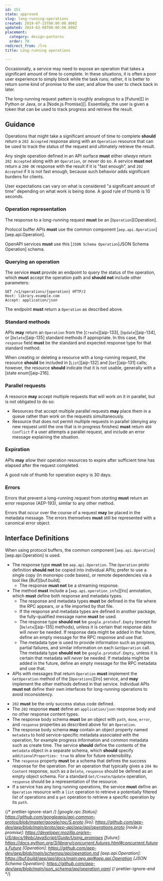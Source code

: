 ```yaml
---
id: 151
state: approved
slug: long-running-operations
created: 2019-07-25T00:00:00.000Z
updated: 2024-03-08T00:00:00.000Z
placement:
  category: design-patterns
  order: 70
redirect_from: /lro
title: Long-running operations

--- 
```



Occasionally, a service may need to expose an operation that takes a
significant amount of time to complete. In these situations, it is often a poor
user experience to simply block while the task runs; rather, it is better to
return some kind of promise to the user, and allow the user to check back in
later.

The long-running request pattern is roughly analogous to a [Future][] in Python
or Java, or a [Node.js Promise][]. Essentially, the user is given a token that
can be used to track progress and retrieve the result.

## Guidance

Operations that might take a significant amount of time to complete <b class="font-extrabold	text-yellow-700">should</b>
return a `202 Accepted` response along with an `Operation` resource that can be
used to track the status of the request and ultimately retrieve the result.

Any single operation defined in an API surface <b class="font-extrabold	text-red-700">must</b> either _always_ return
`202 Accepted` along with an `Operation`, or _never_ do so. A service **must
not** return a `200 OK` response with the result if it is "fast enough", and
`202 Accepted` if it is not fast enough, because such behavior adds significant
burdens for clients.

<Aside type="note" title="Note">
  User expectations can vary on what is considered "a significant
  amount of time" depending on what work is being done. A good rule of thumb is
  10 seconds.
</Aside>

### Operation representation

The response to a long-running request <b class="font-extrabold	text-red-700">must</b> be an [`Operation`][Operation].


<Tabs>
  <TabItem label="Protocol Buffers">
  
  
  Protocol buffer APIs <b class="font-extrabold	text-red-700">must</b> use the common component
  [`aep.api.Operation`][aep.api.Operation].
  
  
  </TabItem>
  <TabItem label="OpenAPI 3.0">
  
  
  OpenAPI services <b class="font-extrabold	text-red-700">must</b> use this [`JSON Schema Operation`]JSON Schema
  Operation] schema.
  
  
  </TabItem>
</Tabs>
    

### Querying an operation

The service <b class="font-extrabold	text-red-700">must</b> provide an endpoint to query the status of the operation,
which <b class="font-extrabold	text-red-700">must</b> accept the operation path and <b class="font-extrabold	text-yellow-700">should not</b> include other
parameters:

```http
GET /v1/operations/{operation} HTTP/2
Host: library.example.com
Accept: application/json
```

The endpoint <b class="font-extrabold	text-red-700">must</b> return a `Operation` as described above.

### Standard methods

APIs <b class="font-extrabold text-green-700">may</b> return an `Operation` from the [`Create`][aip-133],
[`Update`][aip-134], or [`Delete`][aip-135] standard methods if appropriate. In
this case, the `response` field <b class="font-extrabold	text-red-700">must</b> be the standard and expected response
type for that standard method.

When creating or deleting a resource with a long-running request, the resource
<b class="font-extrabold	text-yellow-700">should</b> be included in [`List`][aip-132] and [`Get`][aip-131] calls;
however, the resource <b class="font-extrabold	text-yellow-700">should</b> indicate that it is not usable, generally with
a [state enum][aip-216].

### Parallel requests

A resource <b class="font-extrabold text-green-700">may</b> accept multiple requests that will work on it in parallel,
but is not obligated to do so:

- Resources that accept multiple parallel requests <b class="font-extrabold text-green-700">may</b> place them in a
  queue rather than work on the requests simultaneously.
- Resource that does not permit multiple requests in parallel (denying any new
  request until the one that is in progress finishes) <b class="font-extrabold	text-red-700">must</b> return
  `409 Conflict` if a user attempts a parallel request, and include an error
  message explaining the situation.

### Expiration

APIs <b class="font-extrabold text-green-700">may</b> allow their operation resources to expire after sufficient time
has elapsed after the request completed.

<Aside type="note" title="Note">
  A good rule of thumb for operation expiry is 30 days.
</Aside>

### Errors

Errors that prevent a long-running request from _starting_ <b class="font-extrabold	text-red-700">must</b> return an
error response (AEP-193), similar to any other method.

Errors that occur over the course of a request <b class="font-extrabold text-green-700">may</b> be placed in the
metadata message. The errors themselves <b class="font-extrabold	text-red-700">must</b> still be represented with a
canonical error object.

## Interface Definitions


<Tabs>
  <TabItem label="Protocol Buffers">
  
  
  When using protocol buffers, the common component
  [`aep.api.Operation`][aep.api.Operation] is used.
  
  <Sample path="../aep.dev/aep/general/0151/lro.proto" type="protobuf" token1="rpc WriteBook" token2="" />
  
  - The response type <b class="font-extrabold	text-red-700">must</b> be `aep.api.Operation`. The `Operation` proto
    definition <b class="font-extrabold	text-yellow-700">should not</b> be copied into individual APIs; prefer to use a
    single copy (in monorepo code bases), or remote dependencies via a tool like
    [Buf][buf.build].
    - The response <b class="font-extrabold	text-red-700">must not</b> be a streaming response.
  - The method <b class="font-extrabold	text-red-700">must</b> include a [`aep.api.operation_info`][lro] annotation,
    which <b class="font-extrabold	text-red-700">must</b> define both response and metadata types.
    - The response and metadata types <b class="font-extrabold	text-red-700">must</b> be defined in the file where the
      RPC appears, or a file imported by that file.
    - If the response and metadata types are defined in another package, the
      fully-qualified message name <b class="font-extrabold	text-red-700">must</b> be used.
    - The response type <b class="font-extrabold	text-yellow-700">should not</b> be `google.protobuf.Empty` (except for
      [`Delete`][aip-135] methods), unless it is certain that response data will
      _never_ be needed. If response data might be added in the future, define an
      empty message for the RPC response and use that.
    - The metadata type is used to provide information such as progress, partial
      failures, and similar information on each `GetOperation` call. The metadata
      type <b class="font-extrabold	text-yellow-700">should not</b> be `google.protobuf.Empty`, unless it is certain that
      metadata will _never_ be needed. If metadata might be added in the future,
      define an empty message for the RPC metadata and use that.
  - APIs with messages that return `Operation` <b class="font-extrabold	text-red-700">must</b> implement the
    `GetOperation` method of the [`Operations`][lro] service, and <b class="font-extrabold text-green-700">may</b>
    implement the other methods defined in that service. Individual APIs **must
    not** define their own interfaces for long-running operations to avoid
    inconsistency.
  
  
  </TabItem>
  <TabItem label="OpenAPI 3.0">
  
  
  <Sample path="../aep.dev/aep/general/0151/lro.oas.yaml" type="yml" token1="paths" token2="" />
  
  - `202` <b class="font-extrabold	text-red-700">must</b> be the only success status code defined.
  - The `202` response <b class="font-extrabold	text-red-700">must</b> define an `application/json` response body and no
    other response content types.
  - The response body schema <b class="font-extrabold	text-red-700">must</b> be an object with `path`, `done`, `error`,
    and `response` properties as described above for an `Operation`.
  - The response body schema <b class="font-extrabold text-green-700">may</b> contain an object property named `metadata`
    to hold service-specific metadata associated with the operation, for example
    progress information and common metadata such as create time. The service
    <b class="font-extrabold	text-yellow-700">should</b> define the contents of the `metadata` object in a separate schema,
    which <b class="font-extrabold	text-yellow-700">should</b> specify `additionalProperties: true` to allow for future
    extensibility.
  - The `response` property <b class="font-extrabold	text-red-700">must</b> be a schema that defines the success
    response for the operation. For an operation that typically gives a
    `204 No Content` response, such as a `Delete`, `response` should be defined
    as an empty object schema. For a standard `Get/Create/Update` operation,
    `response` should be a representation of the resource.
  - If a service has any long running operations, the service <b class="font-extrabold	text-red-700">must</b> define an
    `Operation` resource with a `list` operation to retrieve a potentially
    filtered list of operations and a `get` operation to retrieve a specific
    operation by its `path`.
  
  
  </TabItem>
</Tabs>
    

{/* prettier-ignore-start  */}
[google.rpc.Status]: https://github.com/googleapis/api-common-protos/blob/master/google/rpc/S.proto
[lro]: https://github.com/aep-dev/aep/blob/main/proto/aep-api/aep/api/operations.proto
[node.js promise]: https://developer.mozilla.org/en-US/docs/Web/JavaScript/Guide/Using_promises
[future]: https://docs.python.org/3/library/concurrent.futures.html#concurrent.futures.Future
[Operation]: https://github.com/aep-dev/aep/blob/main/schemas/api/operation.md
[aep.api.Operation]: https://buf.build/aep/api/docs/main:aep.api#aep.api.Operation
[JSON Schema Operation]: https://github.com/aep-dev/aep/blob/main/json_schema/api/operation.yaml
{/* prettier-ignore-end  */}
